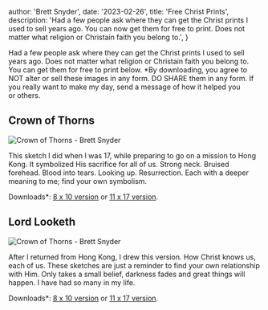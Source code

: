 
  author: 'Brett Snyder',
  date: '2023-02-26',
  title: 'Free Christ Prints',
  description:
    'Had a few people ask where they can get the Christ prints I used to sell years ago. You can now get them for free to print. Does not matter what religion or Christain faith you belong to.',
}


Had a few people ask where they can get the Christ prints I used to sell years ago. Does not matter what religion or Christain faith you belong to. You can get them for free to print below. \*By downloading, you agree to NOT alter or sell these images in any form. DO SHARE them in any form. If you really want to make my day, send a message of how it helped you or&nbsp;others.

## Crown of Thorns

<Image
  src={crownThorns}
  alt="Crown of Thorns - Brett Snyder"
  title="Crown of Thorns - Brett Snyder"
/>

This sketch I did when I was 17, while preparing to go on a mission to Hong Kong. It symbolized His sacrifice for all of us. Strong neck. Bruised forehead. Blood into tears. Looking up. Resurrection. Each with a deeper meaning to me; find your own symbolism.

Downloads\*: <a href="https://cms.brettsnyder.me/wp-content/uploads/2023/02/Crown-of-Thorns-8x10-1-scaled.jpg" target="prints">8 x 10 version</a> or <a href="https://cms.brettsnyder.me/wp-content/uploads/2023/02/Crown-of-Thorns-11x17-1-scaled.jpg" target="prints">11 x 17 version</a>.

## Lord Looketh

<Image
  src={lordLooketh}
  alt="Crown of Thorns - Brett Snyder"
  title="Crown of Thorns - Brett Snyder"
/>

After I returned from Hong Kong, I drew this version. How Christ knows us, each of us. These sketches are just a reminder to find your own relationship with Him. Only takes a small belief, darkness fades and great things will happen. I have had so many in my&nbsp;life.

Downloads\*: <a href="https://cms.brettsnyder.me/wp-content/uploads/2023/02/Lord-Looketh-8x10-1-scaled.jpg" target="prints">8 x 10 version</a> or <a href="https://cms.brettsnyder.me/wp-content/uploads/2023/02/Lord-Looketh-11x17-1-scaled.jpg" target="prints">11 x 17 version</a>.
